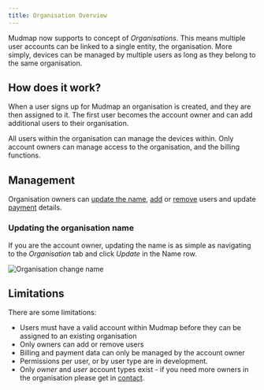 ```yaml
---
title: Organisation Overview
---
```


Mudmap now supports to concept of *Organisations*. This means multiple user accounts can be linked
to a single entity, the organisation. More simply, devices can be managed by multiple users as
long as they belong to the same organisation.

## How does it work?

When a user signs up for Mudmap an organisation is created, and they are then assigned to it. The
first user becomes the account owner and can add additional users to their organisation.

All users within the organisation can manage the devices within. Only account owners can manage
access to the organisation, and the billing functions.

## Management

Organisation owners can [update the name][orgname], [add] or [remove] users and
update [payment] details.

### Updating the organisation name

If you are the account owner, updating the name is as simple as navigating to the *Organisation*
tab and click *Update* in the Name row.

<div style={{textAlign: 'center'}}>
  <img  alt="Organisation change name" src=
    {useBaseUrl
    ('img/org-change-name.gif')} />
</div>

## Limitations

There are some limitations:

- Users must have a valid account within Mudmap before they can be assigned to an existing
organisation
- Only owners can add or remove users
- Billing and payment data can only be managed by the account owner
- Permissions per user, or by user type are in development.
- Only *owner* and *user* account types exist - if you need more owners in the organisation please get in [contact](mailto:dan@mudmap.io).

[orgname]: #updating-the-organisation-name
[add]: org-add-user
[remove]: org-change-membership
[payment]: org-billing

